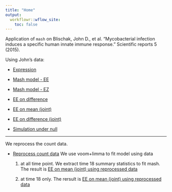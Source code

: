 ```yaml
---
title: "Home"
output:
  workflowr::wflow_site:
    toc: false
---
```


Application of `mash` on Blischak, John D., et al. "Mycobacterial infection induces a specific human innate immune response." Scientific reports 5 (2015).

Using John's data:

* [Expression](Expression.html)

* [Mash model - EE](Expression18_EE.html)

* [Mash model - EZ](Expression18_EZ.html)

* [EE on difference](Expression18_EE_diff.html)

* [EE on mean (joint)](Expression18_EE_john_joint.html)

* [EE on difference (joint)](Expression18_EE_john_jointdiff.html)

* [Simulation under null](Expression18_jointdiff_simulatenull.html)

------------------------------------------

We reprocess the count data.

* [Reprocess count data](Expression_reprocess18.html) We use voom+limma to fit model using data 
    
    1. at all time point. We extract time 18 summary statistics to fit mash. The result is [EE on mean (joint) using reprocessed data](Expression18_EE_reprocess_joint.html)
    
    2. at time 18 only. The rersult is [EE on mean (joint) using reprocessed data](Expression18_EE_reprocess18_joint.html)

<!--
--------------------------------------------------------------

John treated the individual effect as fixed in the model. Here we processed data with individual as random effect.

# Data
1. Individual as random: [Count_IndRan](Count_IndRanBayes.html)
2. Individual as fixed: [Count_IndFix](Count_IndFixBayes.html)

We focus on the time 18 data only.

# Mash
1. Individual as random EE: [Count18_IndRan_Mash_EE](Count18_Mash_IndRanBayes_EE.html)
2. Individual as random EZ: [Count18_IndRan_Mash_EZ](Count18_Mash_IndRanBayes_EZ.html)
3. Individual as fixed EE: [Count18_IndFix_Mash_EE](Count18_Mash_IndFixBayes_EE.html)

The Shat in the data are corresponding to a t statistics. We transformed them to Shat from the z statistics. If we didn't do the transformation: [Count18_IndFix_Mash_EET](Count18_Mash_IndFixBayes_EET.html)

If we ignore the induced correlation: [Count18_IndRan_Mash_Ignore_EE](Count18_Mash_IndRanBayes_EE_Wrong.html)

# Flash
1. Flash on C: [Count18_FlashC](Count18_FlashC.html)
2. Flash on D: [Count18_FlashD](Count18_FlashD.html)
-->

